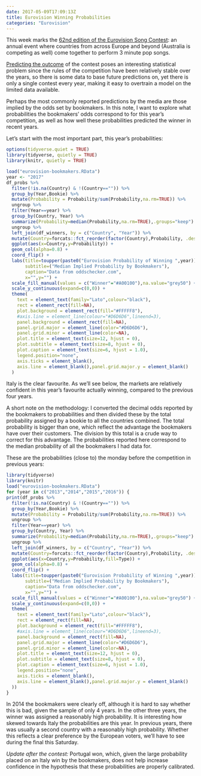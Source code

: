 ```yaml
---
date: 2017-05-09T17:09:13Z
title: Eurovision Winning Probabilities
categories: "Eurovision"
---
```

This week marks the [62nd edition of the Eurovision Song Contest](https://en.wikipedia.org/wiki/Eurovision_Song_Contest_2017): an annual event where countries from across Europe and beyond (Australia is competing as well) come together to perform 3 minute pop songs. 

[Predicting the outcome](https://www.kaggle.com/c/Eurovision2010) of the contest poses an interesting statistical problem since the rules of the competition have been relatively stable over the years, so there is some data to base future predictions on, yet there is only a single contest every year, making it easy to overtrain a model on the limited data available. 

Perhaps the most commonly reported predictions by the media are those implied by the odds set by bookmakers. In this note, I want to explore what probabilities the bookmakers' odds correspond to for this year's competition, as well as how well these probabilities predicted the winner in recent years. 

Let's start with the most important part, this year's probabilities:

```r
options(tidyverse.quiet = TRUE)
library(tidyverse, quietly = TRUE)
library(knitr, quietly = TRUE)

load("eurovision-bookmakers.RData")
year <- "2017"
df_probs %>%
  filter(!is.na(Country) & !(Country=="")) %>% 
  group_by(Year,Bookie) %>%
  mutate(Probability = Probability/sum(Probability,na.rm=TRUE)) %>%
  ungroup %>%
  filter(Year==year) %>% 
  group_by(Country, Year) %>%
  summarize(Probability=median(Probability,na.rm=TRUE),.groups="keep") %>%
  ungroup %>%
  left_join(df_winners, by = c("Country", "Year")) %>%
  mutate(Country=forcats::fct_reorder(factor(Country),Probability, .desc = FALSE)) %>% 
  ggplot(aes(x=Country,y=Probability)) +
  geom_col(alpha=0.8) +
  coord_flip() +
  labs(title=toupper(paste0("Eurovision Probability of Winning ",year)), 
       subtitle=("Median Implied Probability by Bookmakers"),
       caption="Data from oddschecker.com",
       x="",y="") +
  scale_fill_manual(values = c("Winner"="#A00100"),na.value="grey50") +
  scale_y_continuous(expand=c(0,0)) +
  theme(
    text = element_text(family="Lato",colour="black"),
    rect = element_rect(fill=NA),
    plot.background = element_rect(fill="#FFFFF8"),
    #axis.line = element_line(colour="#D6D6D6",lineend=3),
    panel.background = element_rect(fill=NA),
    panel.grid.major = element_line(color="#D6D6D6"),
    panel.grid.minor = element_line(color=NA),
    plot.title = element_text(size=12, hjust = 0),
    plot.subtitle = element_text(size=8, hjust = 0),
    plot.caption = element_text(size=6, hjust = 1.0),
    legend.position="none",
    axis.ticks = element_blank(),
    axis.line = element_blank(),panel.grid.major.y = element_blank()
  )
```

Italy is the clear favourite. As we'll see below, the markets are relatively confident in this year's favourite actually winning, compared to the previous four years.

A short note on the methodology: I converted the decimal odds reported by the bookmakers to probabilities and then divided these by the total probability assigned by a bookie to all the countries combined. The total probability is bigger than one, which reflect the advantage the bookmakers have over their customers. The division by this total is a crude way to correct for this advantage. The probabilities reported here correspond to the median probability of all the bookmakers I had data for.

These are the probabilities (close to) the monday before the competition in previous years:

```r
library(tidyverse)
library(knitr)
load("eurovision-bookmakers.RData")
for (year in c("2013","2014","2015","2016")) {
print(df_probs %>%
  filter(!is.na(Country) & !(Country=="")) %>% 
  group_by(Year,Bookie) %>%
  mutate(Probability = Probability/sum(Probability,na.rm=TRUE)) %>%
  ungroup %>%
  filter(Year==year) %>% 
  group_by(Country, Year) %>%
  summarize(Probability=median(Probability,na.rm=TRUE),.groups="keep") %>%
  ungroup %>%
  left_join(df_winners, by = c("Country", "Year")) %>%
  mutate(Country=forcats::fct_reorder(factor(Country),Probability, .desc = FALSE)) %>% 
  ggplot(aes(x=Country,y=Probability,fill=Type)) +
  geom_col(alpha=0.8) +
  coord_flip() +
  labs(title=toupper(paste0("Eurovision Probability of Winning ",year)), 
       subtitle=("Median Implied Probability by Bookmakers"),
       caption="Data from oddschecker.com",
       x="",y="") +
  scale_fill_manual(values = c("Winner"="#A00100"),na.value="grey50") +
  scale_y_continuous(expand=c(0,0)) +
  theme(
    text = element_text(family="Lato",colour="black"),
    rect = element_rect(fill=NA),
    plot.background = element_rect(fill="#FFFFF8"),
    #axis.line = element_line(colour="#D6D6D6",lineend=3),
    panel.background = element_rect(fill=NA),
    panel.grid.major = element_line(color="#D6D6D6"),
    panel.grid.minor = element_line(color=NA),
    plot.title = element_text(size=12, hjust = 0),
    plot.subtitle = element_text(size=8, hjust = 0),
    plot.caption = element_text(size=6, hjust = 1.0),
    legend.position="none",
    axis.ticks = element_blank(),
    axis.line = element_blank(),panel.grid.major.y = element_blank()
  ))
}
```

In 2014 the bookmakers were clearly off, although it is hard to say whether this is bad, given the sample of only 4 years. In the other three years, the winner was assigned a reasonably high probability. It is interesting how skewed towards Italy the probabilities are this year. In previous years, there was usually a second country with a reasonably high probability. Whether this reflects a clear preference by the European voters, we'll have to see during the final this Saturday.

*Update after the contest:* Portugal won, which, given the large probability placed on an Italy win by the bookmakers, does not help increase confidence in the hypothesis that these probabilities are properly calibrated.
